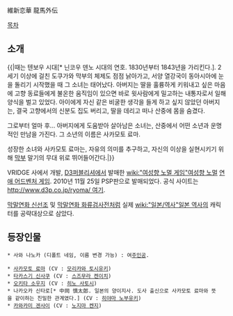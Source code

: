維新恋華 龍馬外伝

[[목차]]
== 소개 ==
{{|때는 텐보우 시대[* 닌코우 덴노 시대의 연호. 1830년부터 1843년을 가리킨다.]. 2세기 이상에 걸친 도쿠가와 막부의 체제도 점점 낡아가고, 서양 열강국이 동아시아에 눈을 돌리기 시작했을 때 그 소녀는 태어났다.
아버지는 딸을 훌륭하게 키워내고 싶은 마음에 고향 동료들에게 불온한 움직임이 있으면 바로 윗사람에게 밀고하는 내통자로서 일해 양식을 벌고 있었다.
아이에게 자신 같은 비굴한 생각을 들게 하고 싶지 않았던 아버지는, 결국 고향에서의 신분도 집도 버리고, 딸을 데리고 떠나 산중에 몸을 숨겼다.

그로부터 얼마 후… 아버지에게 도움받아 살아남은 소녀는, 산중에서 어떤 소년과 운명적인 만남을 가진다. 그 소년의 이름은 사카모토 료마.

성장한 소녀와 사카모토 료마는, 자유의 의미를 추구하고, 자신의 이상을 실현시키기 위해 [[막부]] 말기의 무대 위로 뛰어들어간다.|}}

VRIDGE 사에서 개발, [[D3퍼블리셔]]에서 발매한 [[wiki:"여성향 노멀 게임"여성향 노멀]] [[연애 어드벤처 게임]]. 2010년 11월 25일 PSP판으로 발매되었다.
공식 사이트는 [[http://www.d3p.co.jp/ryoma/ 여기]].

[[막말연화 신선조]] 및 [[막말연화 화류검사전]]처럼 실제 [[wiki:"일본/역사"일본 역사]]의 캐릭터를 공략대상으로 삼았다.

== 등장인물 ==
 * 사와 나노카 (디폴트 네임, 이름 변경 가능) : 여[[주인공]].

 * [[사카모토 료마]] (CV : [[모리카와 토시유키]])
 * [[타카스기 신사쿠]] (CV : [[스즈무라 켄이치]])
 * [[오키타 소우지]] (CV : [[히노 사토시]])
 * 나카오카 신타로[* 中岡 慎太郎. 일본의 양이지사. 도사 출신으로 사카모토 료마와 뜻을 같이하는 친밀한 관계였다.] (CV : [[히야마 노부유키]])
 * [[카와카미 겐사이]] (CV : [[노지마 켄지]])
